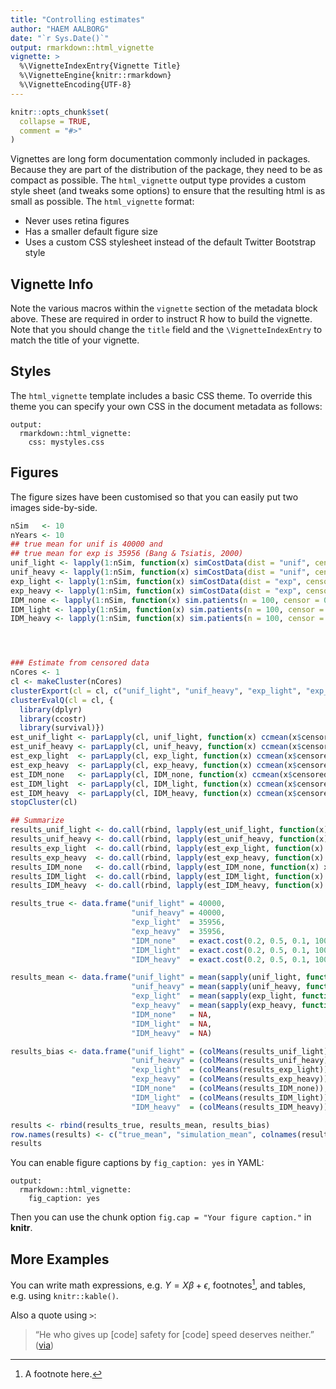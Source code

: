 ```yaml
---
title: "Controlling estimates"
author: "HAEM AALBORG"
date: "`r Sys.Date()`"
output: rmarkdown::html_vignette
vignette: >
  %\VignetteIndexEntry{Vignette Title}
  %\VignetteEngine{knitr::rmarkdown}
  %\VignetteEncoding{UTF-8}
---
```


```r
knitr::opts_chunk$set(
  collapse = TRUE,
  comment = "#>"
)
```

Vignettes are long form documentation commonly included in packages. Because they are part of the distribution of the package, they need to be as compact as possible. The `html_vignette` output type provides a custom style sheet (and tweaks some options) to ensure that the resulting html is as small as possible. The `html_vignette` format:

- Never uses retina figures
- Has a smaller default figure size
- Uses a custom CSS stylesheet instead of the default Twitter Bootstrap style

## Vignette Info

Note the various macros within the `vignette` section of the metadata block above. These are required in order to instruct R how to build the vignette. Note that you should change the `title` field and the `\VignetteIndexEntry` to match the title of your vignette.

## Styles

The `html_vignette` template includes a basic CSS theme. To override this theme you can specify your own CSS in the document metadata as follows:

    output: 
      rmarkdown::html_vignette:
        css: mystyles.css

## Figures

The figure sizes have been customised so that you can easily put two images side-by-side. 

```r
nSim   <- 10
nYears <- 10
## true mean for unif is 40000 and 
## true mean for exp is 35956 (Bang & Tsiatis, 2000)
unif_light <- lapply(1:nSim, function(x) simCostData(dist = "unif", censor = "light", L=nYears))
unif_heavy <- lapply(1:nSim, function(x) simCostData(dist = "unif", censor = "heavy", L=nYears))
exp_light <- lapply(1:nSim, function(x) simCostData(dist = "exp", censor = "light", L=nYears))
exp_heavy <- lapply(1:nSim, function(x) simCostData(dist = "exp", censor = "heavy", L=nYears))
IDM_none <- lapply(1:nSim, function(x) sim.patients(n = 100, censor = 0, cost = 100))
IDM_light <- lapply(1:nSim, function(x) sim.patients(n = 100, censor = 0.05, cost = 100))
IDM_heavy <- lapply(1:nSim, function(x) sim.patients(n = 100, censor = 0.1, cost = 100))




### Estimate from censored data
nCores <- 1
cl <- makeCluster(nCores)
clusterExport(cl = cl, c("unif_light", "unif_heavy", "exp_light", "exp_heavy", "IDM_none", "IDM_light", "IDM_heavy"))
clusterEvalQ(cl = cl, {
  library(dplyr)
  library(ccostr)
  library(survival)})
est_unif_light <- parLapply(cl, unif_light, function(x) ccmean(x$censoredCostHistory))
est_unif_heavy <- parLapply(cl, unif_heavy, function(x) ccmean(x$censoredCostHistory))
est_exp_light  <- parLapply(cl, exp_light, function(x) ccmean(x$censoredCostHistory))
est_exp_heavy  <- parLapply(cl, exp_heavy, function(x) ccmean(x$censoredCostHistory))
est_IDM_none   <- parLapply(cl, IDM_none, function(x) ccmean(x$censoredCostHistory))
est_IDM_light  <- parLapply(cl, IDM_light, function(x) ccmean(x$censoredCostHistory))
est_IDM_heavy  <- parLapply(cl, IDM_heavy, function(x) ccmean(x$censoredCostHistory))
stopCluster(cl)

## Summarize
results_unif_light <- do.call(rbind, lapply(est_unif_light, function(x) x[[2]]))
results_unif_heavy <- do.call(rbind, lapply(est_unif_heavy, function(x) x[[2]]))
results_exp_light  <- do.call(rbind, lapply(est_exp_light, function(x) x[[2]]))
results_exp_heavy  <- do.call(rbind, lapply(est_exp_heavy, function(x) x[[2]]))
results_IDM_none   <- do.call(rbind, lapply(est_IDM_none, function(x) x[[2]]))
results_IDM_light  <- do.call(rbind, lapply(est_IDM_light, function(x) x[[2]]))
results_IDM_heavy  <- do.call(rbind, lapply(est_IDM_heavy, function(x) x[[2]]))

results_true <- data.frame("unif_light" = 40000,
                           "unif_heavy" = 40000,
                           "exp_light"  = 35956,
                           "exp_heavy"  = 35956,
                           "IDM_none"   = exact.cost(0.2, 0.5, 0.1, 100)$value,
                           "IDM_light"  = exact.cost(0.2, 0.5, 0.1, 100)$value,
                           "IDM_heavy"  = exact.cost(0.2, 0.5, 0.1, 100)$value)

results_mean <- data.frame("unif_light" = mean(sapply(unif_light, function(x) mean(x$totalCost))),
                           "unif_heavy" = mean(sapply(unif_heavy, function(x) mean(x$totalCost))),
                           "exp_light"  = mean(sapply(exp_light, function(x) mean(x$totalCost))),
                           "exp_heavy"  = mean(sapply(exp_heavy, function(x) mean(x$totalCost))),
                           "IDM_none"   = NA,
                           "IDM_light"  = NA,
                           "IDM_heavy"  = NA)

results_bias <- data.frame("unif_light" = (colMeans(results_unif_light)),
                           "unif_heavy" = (colMeans(results_unif_heavy)),
                           "exp_light"  = (colMeans(results_exp_light)),
                           "exp_heavy"  = (colMeans(results_exp_heavy)),
                           "IDM_none"   = (colMeans(results_IDM_none)),
                           "IDM_light"  = (colMeans(results_IDM_light)),
                           "IDM_heavy"  = (colMeans(results_IDM_heavy)))

results <- rbind(results_true, results_mean, results_bias)
row.names(results) <- c("true_mean", "simulation_mean", colnames(results_unif_light))
results
```

You can enable figure captions by `fig_caption: yes` in YAML:

    output:
      rmarkdown::html_vignette:
        fig_caption: yes

Then you can use the chunk option `fig.cap = "Your figure caption."` in **knitr**.

## More Examples

You can write math expressions, e.g. $Y = X\beta + \epsilon$, footnotes^[A footnote here.], and tables, e.g. using `knitr::kable()`.


Also a quote using `>`:

> "He who gives up [code] safety for [code] speed deserves neither."
([via](https://twitter.com/hadleywickham/status/504368538874703872))
